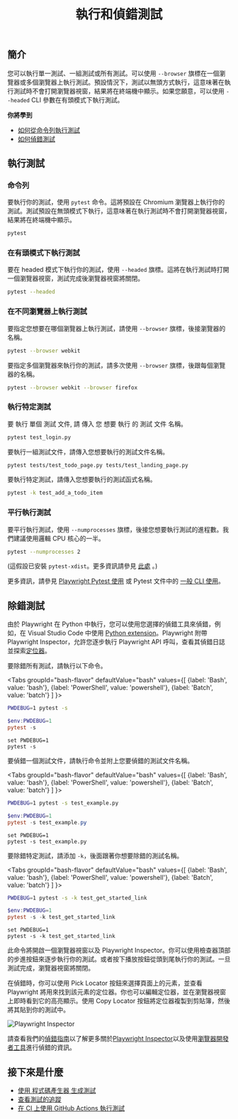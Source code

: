 ﻿---
id: running-tests
title: "執行和偵錯測試"
---

## 簡介

您可以執行單一測試、一組測試或所有測試。可以使用 `--browser` 旗標在一個瀏覽器或多個瀏覽器上執行測試。預設情況下，測試以無頭方式執行，這意味著在執行測試時不會打開瀏覽器視窗，結果將在終端機中顯示。如果您願意，可以使用 `--headed` CLI 參數在有頭模式下執行測試。

**你將學到**

- [如何從命令列執行測試](/running-tests.mdx#命令列)
- [如何偵錯測試](/running-tests.mdx#除錯測試)

## 執行測試

### 命令列

要執行你的測試，使用 `pytest` 命令。這將預設在 Chromium 瀏覽器上執行你的測試。測試預設在無頭模式下執行，這意味著在執行測試時不會打開瀏覽器視窗，結果將在終端機中顯示。

```bash
pytest
```

### 在有頭模式下執行測試

要在 headed 模式下執行你的測試，使用 `--headed` 旗標。這將在執行測試時打開一個瀏覽器視窗，測試完成後瀏覽器視窗將關閉。

```bash
pytest --headed
```

### 在不同瀏覽器上執行測試

要指定您想要在哪個瀏覽器上執行測試，請使用 `--browser` 旗標，後接瀏覽器的名稱。

```bash
pytest --browser webkit
```

要指定多個瀏覽器來執行你的測試，請多次使用 `--browser` 旗標，後跟每個瀏覽器的名稱。

```bash
pytest --browser webkit --browser firefox
```

### 執行特定測試

要 執行 單個 測試 文件, 請 傳入 您 想要 執行 的 測試 文件 名稱。

```bash
pytest test_login.py
```

要執行一組測試文件，請傳入您想要執行的測試文件名稱。

```bash
pytest tests/test_todo_page.py tests/test_landing_page.py
```

要執行特定測試，請傳入您想要執行的測試函式名稱。

```bash
pytest -k test_add_a_todo_item
```

### 平行執行測試

要平行執行測試，使用 `--numprocesses` 旗標，後接您想要執行測試的進程數。我們建議使用邏輯 CPU 核心的一半。

```bash
pytest --numprocesses 2
```

(這假設已安裝 `pytest-xdist`。更多資訊請參見 [此處](./test-runners.mdx#parallelism-running-multiple-tests-at-once) 。)

更多資訊，請參見 [Playwright Pytest 使用](./test-runners.mdx) 或 Pytest 文件中的 [一般 CLI 使用](https://docs.pytest.org/en/stable/usage.html)。

## 除錯測試

由於 Playwright 在 Python 中執行，您可以使用您選擇的偵錯工具來偵錯，例如，在 Visual Studio Code 中使用 [Python extension](https://code.visualstudio.com/docs/python/python-tutorial)。Playwright 附帶 Playwright Inspector，允許您逐步執行 Playwright API 呼叫，查看其偵錯日誌並探索[定位器](./locators.mdx)。

要除錯所有測試，請執行以下命令。

<Tabs
  groupId="bash-flavor"
  defaultValue="bash"
  values={[
    {label: 'Bash', value: 'bash'},
    {label: 'PowerShell', value: 'powershell'},
    {label: 'Batch', value: 'batch'}
  ]
}>
<TabItem value="bash">

```bash
PWDEBUG=1 pytest -s
```

</TabItem>
<TabItem value="powershell">

```powershell
$env:PWDEBUG=1
pytest -s
```

</TabItem>
<TabItem value="批次">

```batch
set PWDEBUG=1
pytest -s
```

</TabItem>
</Tabs>

要偵錯一個測試文件，請執行命令並附上您要偵錯的測試文件名稱。

<Tabs
  groupId="bash-flavor"
  defaultValue="bash"
  values={[
    {label: 'Bash', value: 'bash'},
    {label: 'PowerShell', value: 'powershell'},
    {label: 'Batch', value: 'batch'}
  ]
}>
<TabItem value="bash">

```bash
PWDEBUG=1 pytest -s test_example.py
```

</TabItem>
<TabItem value="powershell">

```powershell
$env:PWDEBUG=1
pytest -s test_example.py
```

</TabItem>
<TabItem value="批次">

```batch
set PWDEBUG=1
pytest -s test_example.py
```

</TabItem>
</Tabs>

要除錯特定測試，請添加 `-k`，後面跟著你想要除錯的測試名稱。

<Tabs
  groupId="bash-flavor"
  defaultValue="bash"
  values={[
    {label: 'Bash', value: 'bash'},
    {label: 'PowerShell', value: 'powershell'},
    {label: 'Batch', value: 'batch'}
  ]
}>
<TabItem value="bash">

```bash
PWDEBUG=1 pytest -s -k test_get_started_link
```

</TabItem>
<TabItem value="powershell">

```powershell
$env:PWDEBUG=1
pytest -s -k test_get_started_link
```

</TabItem>
<TabItem value="批次">

```batch
set PWDEBUG=1
pytest -s -k test_get_started_link
```

</TabItem>
</Tabs>

此命令將開啟一個瀏覽器視窗以及 Playwright Inspector。你可以使用檢查器頂部的步進按鈕來逐步執行你的測試。或者按下播放按鈕從頭到尾執行你的測試。一旦測試完成，瀏覽器視窗將關閉。

在偵錯時，你可以使用 Pick Locator 按鈕來選擇頁面上的元素，並查看 Playwright 將用來找到該元素的定位器。你也可以編輯定位器，並在瀏覽器視窗上即時看到它的高亮顯示。使用 Copy Locator 按鈕將定位器複製到剪貼簿，然後將其貼到你的測試中。

![Playwright Inspector](https://github.com/microsoft/playwright/assets/13063165/c94c89c8-f945-460c-a653-7809c6ca50ee)

請查看我們的[偵錯指南](./debug.mdx)以了解更多關於[Playwright Inspector](./debug.mdx#playwright-inspector)以及使用[瀏覽器開發者工具](./debug.mdx#瀏覽器開發者工具)進行偵錯的資訊。

## 接下來是什麼

- [使用 程式碼產生器 生成測試](./codegen.mdx)
- [查看測試的追蹤](./trace-viewer-intro.mdx)
- [在 CI 上使用 GitHub Actions 執行測試](./ci-intro.mdx)




[Accessibility]: /api/class-accessibility.mdx "Accessibility"
[APIRequest]: /api/class-apirequest.mdx "APIRequest"
[APIRequestContext]: /api/class-apirequestcontext.mdx "APIRequestContext"
[APIResponse]: /api/class-apiresponse.mdx "APIResponse"
[APIResponseAssertions]: /api/class-apiresponseassertions.mdx "APIResponseAssertions"
[Browser]: /api/class-browser.mdx "Browser"
[BrowserContext]: /api/class-browsercontext.mdx "BrowserContext"
[BrowserType]: /api/class-browsertype.mdx "BrowserType"
[CDPSession]: /api/class-cdpsession.mdx "CDPSession"
[Clock]: /api/class-clock.mdx "Clock"
[ConsoleMessage]: /api/class-consolemessage.mdx "ConsoleMessage"
[Dialog]: /api/class-dialog.mdx "Dialog"
[Download]: /api/class-download.mdx "Download"
[ElementHandle]: /api/class-elementhandle.mdx "ElementHandle"
[Error]: /api/class-error.mdx "Error"
[FileChooser]: /api/class-filechooser.mdx "FileChooser"
[Frame]: /api/class-frame.mdx "Frame"
[FrameLocator]: /api/class-framelocator.mdx "FrameLocator"
[JSHandle]: /api/class-jshandle.mdx "JSHandle"
[Keyboard]: /api/class-keyboard.mdx "Keyboard"
[Locator]: /api/class-locator.mdx "Locator"
[LocatorAssertions]: /api/class-locatorassertions.mdx "LocatorAssertions"
[Mouse]: /api/class-mouse.mdx "Mouse"
[Page]: /api/class-page.mdx "Page"
[PageAssertions]: /api/class-pageassertions.mdx "PageAssertions"
[Playwright]: /api/class-playwright.mdx "Playwright"
[Request]: /api/class-request.mdx "Request"
[Response]: /api/class-response.mdx "Response"
[Route]: /api/class-route.mdx "Route"
[Selectors]: /api/class-selectors.mdx "Selectors"
[TimeoutError]: /api/class-timeouterror.mdx "TimeoutError"
[Touchscreen]: /api/class-touchscreen.mdx "Touchscreen"
[Tracing]: /api/class-tracing.mdx "Tracing"
[Video]: /api/class-video.mdx "Video"
[WebError]: /api/class-weberror.mdx "WebError"
[WebSocket]: /api/class-websocket.mdx "WebSocket"
[Worker]: /api/class-worker.mdx "Worker"
[Element]: https://developer.mozilla.org/en-US/docs/Web/API/element "Element"
[EvaluationArgument]: /evaluating.mdx#evaluation-argument "EvaluationArgument"
[Promise]: https://developer.mozilla.org/en-US/docs/Web/JavaScript/Reference/Global_Objects/Promise "Promise"
[iterator]: https://developer.mozilla.org/en-US/docs/Web/JavaScript/Reference/Iteration_protocols "Iterator"
[origin]: https://developer.mozilla.org/en-US/docs/Glossary/Origin "Origin"
[selector]: https://developer.mozilla.org/en-US/docs/Web/CSS/CSS_Selectors "selector"
[Serializable]: https://developer.mozilla.org/en-US/docs/Web/JavaScript/Reference/Global_Objects/JSON/stringify#Description "Serializable"
[UIEvent.detail]: https://developer.mozilla.org/en-US/docs/Web/API/UIEvent/detail "UIEvent.detail"
[UnixTime]: https://en.wikipedia.org/wiki/Unix_time "Unix Time"
[xpath]: https://developer.mozilla.org/en-US/docs/Web/XPath "xpath"

[Any]: https://docs.python.org/3/library/typing.html#typing.Any "Any"
[bool]: https://docs.python.org/3/library/stdtypes.html "bool"
[bytes]: https://docs.python.org/3/library/stdtypes.html#bytes "bytes"
[Callable]: https://docs.python.org/3/library/typing.html#typing.Callable "Callable"
[EventContextManager]: https://docs.python.org/3/reference/datamodel.html#context-managers "Event context manager"
[EventEmitter]: https://pyee.readthedocs.io/en/latest/#pyee.BaseEventEmitter "EventEmitter"
[Exception]: https://docs.python.org/3/library/exceptions.html#Exception "Exception"
[Dict]: https://docs.python.org/3/library/typing.html#typing.Dict "Dict"
[float]: https://docs.python.org/3/library/stdtypes.html#numeric-types-int-float-complex "float"
[int]: https://docs.python.org/3/library/stdtypes.html#numeric-types-int-float-complex "int"
[List]: https://docs.python.org/3/library/typing.html#typing.List "List"
[NoneType]: https://docs.python.org/3/library/constants.html#None "None"
[Pattern]: https://docs.python.org/3/library/re.html "Pattern"
[URL]: https://en.wikipedia.org/wiki/URL "URL"
[pathlib.Path]: https://realpython.com/python-pathlib/ "pathlib.Path"
[str]: https://docs.python.org/3/library/stdtypes.html#text-sequence-type-str "str"
[Union]: https://docs.python.org/3/library/typing.html#typing.Union "Union"
[datetime]: https://docs.python.org/3/library/datetime.html#datetime.datetime "datetime"

[all available image tags]: https://mcr.microsoft.com/en-us/product/playwright/python/about "all available image tags"
[Microsoft Artifact Registry]: https://mcr.microsoft.com/en-us/product/playwright/python/about "Microsoft Artifact Registry"
[Dockerfile.jammy]: https://github.com/microsoft/playwright-python/blob/main/utils/docker/Dockerfile.jammy "Dockerfile.jammy"
